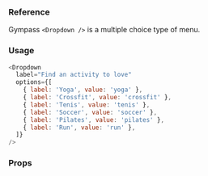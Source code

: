### Reference

Gympass `<Dropdown />` is a multiple choice type of menu.

### Usage

```javascript
<Dropdown
  label="Find an activity to love"
  options={[
    { label: 'Yoga', value: 'yoga' },
    { label: 'Crossfit', value: 'crossfit' },
    { label: 'Tenis', value: 'tenis' },
    { label: 'Soccer', value: 'soccer' },
    { label: 'Pilates', value: 'pilates' },
    { label: 'Run', value: 'run' },
  ]}
/>
```

### Props

<PropsTable component="Dropdown" platform="web" />
